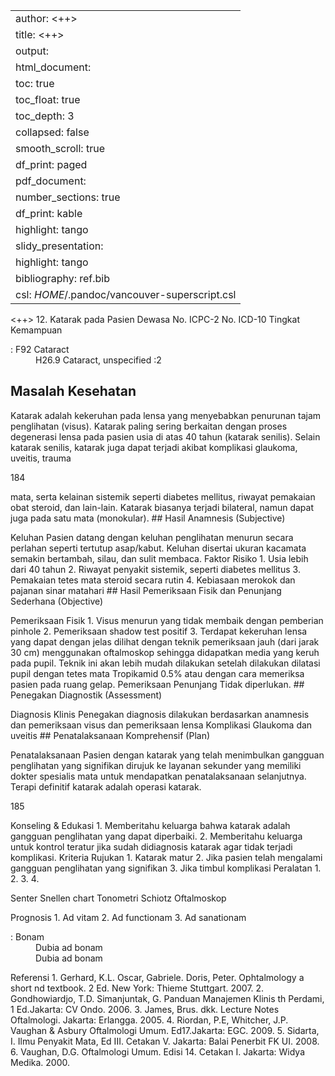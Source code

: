 
---
author: <++>
title: <++>
output:
  html_document:
    toc: true
    toc_float: true
    toc_depth: 3
    collapsed: false
    smooth_scroll: true
    df_print: paged
  pdf_document:
    number_sections: true
    df_print: kable
    highlight: tango
  slidy_presentation:
    highlight: tango
bibliography: ref.bib
csl: $HOME$/.pandoc/vancouver-superscript.csl
---

<++>
12. Katarak pada Pasien Dewasa
No. ICPC-2
No. ICD-10
Tingkat Kemampuan

: F92 Cataract
: H26.9 Cataract, unspecified
:2

## Masalah Kesehatan

Katarak adalah kekeruhan pada lensa yang menyebabkan penurunan tajam
penglihatan (visus). Katarak paling sering berkaitan dengan proses degenerasi
lensa pada pasien usia di atas 40 tahun (katarak senilis). Selain katarak
senilis, katarak juga dapat terjadi akibat komplikasi glaukoma, uveitis, trauma

184

mata, serta kelainan sistemik seperti diabetes mellitus, riwayat pemakaian obat
steroid, dan lain-lain. Katarak biasanya terjadi bilateral, namun dapat juga
pada satu mata (monokular).
## Hasil Anamnesis (Subjective)

Keluhan
Pasien datang dengan keluhan penglihatan menurun secara perlahan seperti
tertutup asap/kabut. Keluhan disertai ukuran kacamata semakin bertambah,
silau, dan sulit membaca.
Faktor Risiko
1. Usia lebih dari 40 tahun
2. Riwayat penyakit sistemik, seperti diabetes mellitus
3. Pemakaian tetes mata steroid secara rutin
4. Kebiasaan merokok dan pajanan sinar matahari
## Hasil Pemeriksaan Fisik dan Penunjang Sederhana (Objective)

Pemeriksaan Fisik
1. Visus menurun yang tidak membaik dengan pemberian pinhole
2. Pemeriksaan shadow test positif
3. Terdapat kekeruhan lensa yang dapat dengan jelas dilihat dengan teknik
pemeriksaan jauh (dari jarak 30 cm) menggunakan oftalmoskop sehingga
didapatkan media yang keruh pada pupil. Teknik ini akan lebih mudah
dilakukan setelah dilakukan dilatasi pupil dengan tetes mata Tropikamid
0.5% atau dengan cara memeriksa pasien pada ruang gelap.
Pemeriksaan Penunjang
Tidak diperlukan.
## Penegakan Diagnostik (Assessment)

Diagnosis Klinis
Penegakan diagnosis dilakukan berdasarkan anamnesis dan pemeriksaan
visus dan pemeriksaan lensa
Komplikasi
Glaukoma dan uveitis
## Penatalaksanaan Komprehensif (Plan)

Penatalaksanaan
Pasien dengan katarak yang telah menimbulkan gangguan penglihatan yang
signifikan dirujuk ke layanan sekunder yang memiliki dokter spesialis mata
untuk mendapatkan penatalaksanaan selanjutnya. Terapi definitif katarak
adalah operasi katarak.

185

Konseling & Edukasi
1. Memberitahu keluarga bahwa katarak adalah gangguan penglihatan yang
dapat diperbaiki.
2. Memberitahu keluarga untuk kontrol teratur jika sudah didiagnosis katarak
agar tidak terjadi komplikasi.
Kriteria Rujukan
1. Katarak matur
2. Jika pasien telah mengalami gangguan penglihatan yang signifikan
3. Jika timbul komplikasi
Peralatan
1.
2.
3.
4.

Senter
Snellen chart
Tonometri Schiotz
Oftalmoskop

Prognosis
1. Ad vitam
2. Ad functionam
3. Ad sanationam

: Bonam
: Dubia ad bonam
: Dubia ad bonam

Referensi
1. Gerhard, K.L. Oscar, Gabriele. Doris, Peter. Ophtalmology a short
nd
textbook. 2 Ed. New York: Thieme Stuttgart. 2007.
2. Gondhowiardjo, T.D. Simanjuntak, G. Panduan Manajemen Klinis
th
Perdami, 1 Ed.Jakarta: CV Ondo. 2006.
3. James, Brus. dkk. Lecture Notes Oftalmologi. Jakarta: Erlangga. 2005.
4. Riordan, P.E, Whitcher, J.P. Vaughan & Asbury Oftalmologi Umum.
Ed17.Jakarta: EGC. 2009.
5. Sidarta, I. Ilmu Penyakit Mata, Ed III. Cetakan V. Jakarta: Balai Penerbit
FK UI. 2008.
6. Vaughan, D.G. Oftalmologi Umum. Edisi 14. Cetakan I. Jakarta: Widya
Medika. 2000.
